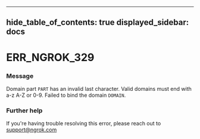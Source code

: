 

---
hide_table_of_contents: true
displayed_sidebar: docs
---


# ERR_NGROK_329

### Message
Domain part `PART` has an invalid last character. Valid domains must end with a-z A-Z or 0-9. Failed to bind the domain `DOMAIN`.

<ErrorDetails error="err_ngrok_329" />



### Further help
If you're having trouble resolving this error, please reach out to [support@ngrok.com](mailto:support@ngrok.com?subject=Help%20with%20ERR_NGROK_329)

